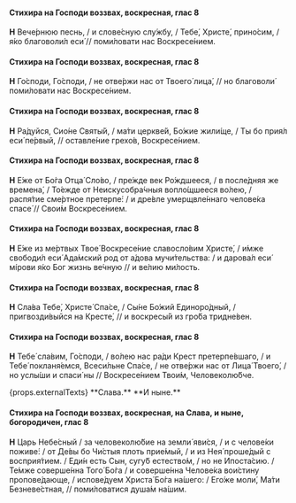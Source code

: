 #### Стихира на Господи воззвах, воскресная, глас 8

**Н** Вече́рнюю песнь, / и слове́сную слу́жбу, / Тебе́, Христе́, прино́сим, / я́ко благоволи́л еси́ // поми́ловати нас Воскресе́нием.

#### Стихира на Господи воззвах, воскресная, глас 8

**Н** Го́споди, Го́споди, / не отве́ржи нас от Твоего́ лица́, // но благоволи́ поми́ловати нас Воскресе́нием.

#### Стихира на Господи воззвах, воскресная, глас 8

**Н** Ра́дуйся, Сио́не Святы́й, / ма́ти церкве́й, Бо́жие жили́ще, / Ты бо прия́л еси́ пе́рвый, // оставле́ние грехо́в, Воскресе́нием.

#### Стихира на Господи воззвах, воскресная, глас 8

**Н** Е́же от Бо́га Отца́ Сло́во, / пре́жде век Ро́ждшееся, / в после́дняя же времена́, / То́ежде от Неискусобра́чныя вопло́щшееся во́лею, / распя́тие сме́ртное претерпе́: / и дре́вле умерщвле́ннаго челове́ка спасе́ // Свои́м Воскресе́нием.

#### Стихира на Господи воззвах, воскресная, глас 8

**Н** Е́же из ме́ртвых Твое́ Воскресе́ние славосло́вим Христе́, / и́мже свободи́л еси́ Ада́мский род от а́дова мучи́тельства: / и дарова́л еси́ мíрови я́ко Бог жизнь ве́чную // и ве́лию ми́лость.

#### Стихира на Господи воззвах, воскресная, глас 8

**Н** Сла́ва Тебе́, Христе́ Спа́се, / Сы́не Бо́жий Единоро́дный, / пригвозди́выйся на Кресте́, // и воскресы́й из гро́ба тридне́вен.

#### Стихира на Господи воззвах, воскресная, глас 8

**Н** Тебе́ сла́вим, Го́споди, / во́лею нас ра́ди Крест претерпе́вшаго, / и Тебе́ покланя́емcя, Всеси́льне Спа́се, / не отве́ржи нас от Лица́ Твоего́, / но услы́ши и спаси́ ны // Воскресе́нием Твои́м, Человеколю́бче.

<If condition={props.externalTexts}>
    <Then>
        {props.externalTexts}
    </Then>
    <Else>
        **Слава.**
    </Else>
</If>

<If condition={!props.hasExclusiveEnding}>
**И ныне.**

#### Стихира на Господи воззвах, воскресная, на Слава, и ныне, богородичен, глас 8

**Н** Царь Небе́сный / за человеколю́бие на земли́ яви́ся, / и с челове́ки поживе́: / от Де́вы бо Чи́стыя плоть прие́мый, / и из Нея́ проше́дый с восприя́тием. / Еди́н есть Сын, сугу́б естество́м, / но не Ипоста́сию. / Те́мже соверше́нна Того́ Бо́га / и соверше́нна Челове́ка вои́стину пропове́дающе, / испове́дуем Христа́ Бо́га на́шего: / Его́же моли́, Ма́ти Безневе́стная, // поми́ловатися душа́м на́шим.
</If>